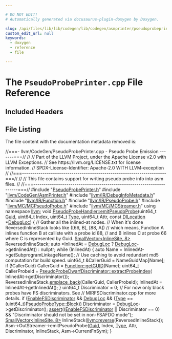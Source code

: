 ```yaml
---

# DO NOT EDIT!
# Automatically generated via docusaurus-plugin-doxygen by Doxygen.

slug: /api/files/lib/lib/codegen/lib/codegen/asmprinter/pseudoprobeprinter-cpp
custom_edit_url: null
keywords:
  - doxygen
  - reference
  - file

---
```





# The `PseudoProbePrinter.cpp` File Reference

<DoxygenPage pluginConfig={pluginConfig}>



## Included Headers

<IncludesList>
<IncludesListItem
  filePath="PseudoProbePrinter.h"
  permalink="/docs/api/files/lib/lib/codegen/lib/codegen/asmprinter/pseudoprobeprinter-h"
  isLocal="true" />
<IncludesListItem
  filePath="llvm/CodeGen/AsmPrinter.h"
  permalink="/docs/api/files/include/include/llvm/include/llvm/codegen/asmprinter-h"
  isLocal="true" />
<IncludesListItem
  filePath="llvm/IR/DebugInfoMetadata.h"
  permalink="/docs/api/files/include/include/llvm/include/llvm/ir/debuginfometadata-h"
  isLocal="true" />
<IncludesListItem
  filePath="llvm/IR/Function.h"
  permalink="/docs/api/files/include/include/llvm/include/llvm/ir/function-h"
  isLocal="true" />
<IncludesListItem
  filePath="llvm/IR/PseudoProbe.h"
  permalink="/docs/api/files/include/include/llvm/include/llvm/ir/pseudoprobe-h"
  isLocal="true" />
<IncludesListItem
  filePath="llvm/MC/MCPseudoProbe.h"
  permalink="/docs/api/files/include/include/llvm/include/llvm/mc/mcpseudoprobe-h"
  isLocal="true" />
<IncludesListItem
  filePath="llvm/MC/MCStreamer.h"
  permalink="/docs/api/files/include/include/llvm/include/llvm/mc/mcstreamer-h"
  isLocal="true" />
</IncludesList>


## File Listing

The file content with the documentation metadata removed is:

<ProgramListing>

<Link id="l00001" /><CodeLine lineNumber="1"><span class="doxyHighlightComment">//===- llvm/CodeGen/PseudoProbePrinter.cpp - Pseudo Probe Emission -------===//</span></CodeLine>
<Link id="l00002" /><CodeLine lineNumber="2"><span class="doxyHighlightComment">//</span></CodeLine>
<Link id="l00003" /><CodeLine lineNumber="3"><span class="doxyHighlightComment">// Part of the LLVM Project, under the Apache License v2.0 with LLVM Exceptions.</span></CodeLine>
<Link id="l00004" /><CodeLine lineNumber="4"><span class="doxyHighlightComment">// See https://llvm.org/LICENSE.txt for license information.</span></CodeLine>
<Link id="l00005" /><CodeLine lineNumber="5"><span class="doxyHighlightComment">// SPDX-License-Identifier: Apache-2.0 WITH LLVM-exception</span></CodeLine>
<Link id="l00006" /><CodeLine lineNumber="6"><span class="doxyHighlightComment">//</span></CodeLine>
<Link id="l00007" /><CodeLine lineNumber="7"><span class="doxyHighlightComment">//===----------------------------------------------------------------------===//</span></CodeLine>
<Link id="l00008" /><CodeLine lineNumber="8"><span class="doxyHighlightComment">//</span></CodeLine>
<Link id="l00009" /><CodeLine lineNumber="9"><span class="doxyHighlightComment">// This file contains support for writing pseudo probe info into asm files.</span></CodeLine>
<Link id="l00010" /><CodeLine lineNumber="10"><span class="doxyHighlightComment">//</span></CodeLine>
<Link id="l00011" /><CodeLine lineNumber="11"><span class="doxyHighlightComment">//===----------------------------------------------------------------------===//</span></CodeLine>
<Link id="l00012" /><CodeLine lineNumber="12"></CodeLine>
<Link id="l00013" /><CodeLine lineNumber="13"><span class="doxyHighlightPreprocessor">#include &quot;<a href="/docs/api/files/lib/lib/codegen/lib/codegen/asmprinter/pseudoprobeprinter-h">PseudoProbePrinter.h</a>&quot;</span></CodeLine>
<Link id="l00014" /><CodeLine lineNumber="14"><span class="doxyHighlightPreprocessor">#include &quot;<a href="/docs/api/files/include/include/llvm/include/llvm/codegen/asmprinter-h">llvm/CodeGen/AsmPrinter.h</a>&quot;</span></CodeLine>
<Link id="l00015" /><CodeLine lineNumber="15"><span class="doxyHighlightPreprocessor">#include &quot;<a href="/docs/api/files/include/include/llvm/include/llvm/ir/debuginfometadata-h">llvm/IR/DebugInfoMetadata.h</a>&quot;</span></CodeLine>
<Link id="l00016" /><CodeLine lineNumber="16"><span class="doxyHighlightPreprocessor">#include &quot;<a href="/docs/api/files/include/include/llvm/include/llvm/ir/function-h">llvm/IR/Function.h</a>&quot;</span></CodeLine>
<Link id="l00017" /><CodeLine lineNumber="17"><span class="doxyHighlightPreprocessor">#include &quot;<a href="/docs/api/files/include/include/llvm/include/llvm/ir/pseudoprobe-h">llvm/IR/PseudoProbe.h</a>&quot;</span></CodeLine>
<Link id="l00018" /><CodeLine lineNumber="18"><span class="doxyHighlightPreprocessor">#include &quot;<a href="/docs/api/files/include/include/llvm/include/llvm/mc/mcpseudoprobe-h">llvm/MC/MCPseudoProbe.h</a>&quot;</span></CodeLine>
<Link id="l00019" /><CodeLine lineNumber="19"><span class="doxyHighlightPreprocessor">#include &quot;<a href="/docs/api/files/include/include/llvm/include/llvm/mc/mcstreamer-h">llvm/MC/MCStreamer.h</a>&quot;</span></CodeLine>
<Link id="l00020" /><CodeLine lineNumber="20"></CodeLine>
<Link id="l00021" /><CodeLine lineNumber="21"><span class="doxyHighlightKeyword">using namespace </span><span class="doxyHighlight"><a href="/docs/api/namespaces/llvm">llvm</a>;</span></CodeLine>
<Link id="l00022" /><CodeLine lineNumber="22"></CodeLine>
<Link id="l00023" /><CodeLine lineNumber="23" lineLink="/docs/api/classes/llvm/pseudoprobehandler/#a852e00b0a303d6be050e6b6ee092c9b6"><span class="doxyHighlightKeywordType">void</span><span class="doxyHighlight"> <a href="/docs/api/classes/llvm/pseudoprobehandler/#a852e00b0a303d6be050e6b6ee092c9b6">PseudoProbeHandler::emitPseudoProbe</a>(uint64&#95;t <a href="/docs/api/namespaces/llvm/#af59335be18fa802d111a646be658b7d0acb957607a78494ea70db887d1463437c">Guid</a>, uint64&#95;t Index,</span></CodeLine>
<Link id="l00024" /><CodeLine lineNumber="24"><span class="doxyHighlight">                                         uint64&#95;t <a href="/docs/api/classes/llvm/type">Type</a>, uint64&#95;t Attr,</span></CodeLine>
<Link id="l00025" /><CodeLine lineNumber="25"><span class="doxyHighlight">                                         </span><span class="doxyHighlightKeyword">const</span><span class="doxyHighlight"> <a href="/docs/api/classes/llvm/dilocation">DILocation</a> &#42;<a href="/docs/api/classes/llvm/debugloc">DebugLoc</a>) &#123;</span></CodeLine>
<Link id="l00026" /><CodeLine lineNumber="26"><span class="doxyHighlight">  </span><span class="doxyHighlightComment">// Gather all the inlined-at nodes.</span></CodeLine>
<Link id="l00027" /><CodeLine lineNumber="27"><span class="doxyHighlight">  </span><span class="doxyHighlightComment">// When it&#39;s done ReversedInlineStack looks like (&#91;66, B&#93;, &#91;88, A&#93;)</span></CodeLine>
<Link id="l00028" /><CodeLine lineNumber="28"><span class="doxyHighlight">  </span><span class="doxyHighlightComment">// which means, Function A inlines function B at calliste with a probe id 88,</span></CodeLine>
<Link id="l00029" /><CodeLine lineNumber="29"><span class="doxyHighlight">  </span><span class="doxyHighlightComment">// and B inlines C at probe 66 where C is represented by Guid.</span></CodeLine>
<Link id="l00030" /><CodeLine lineNumber="30"><span class="doxyHighlight">  <a href="/docs/api/classes/llvm/smallvector">SmallVector&lt;InlineSite, 8&gt;</a> ReversedInlineStack;</span></CodeLine>
<Link id="l00031" /><CodeLine lineNumber="31"><span class="doxyHighlight">  </span><span class="doxyHighlightKeyword">auto</span><span class="doxyHighlight"> &#42;InlinedAt = <a href="/docs/api/classes/llvm/debugloc">DebugLoc</a> ? <a href="/docs/api/classes/llvm/debugloc">DebugLoc</a>-&gt;getInlinedAt() : </span><span class="doxyHighlightKeyword">nullptr</span><span class="doxyHighlight">;</span></CodeLine>
<Link id="l00032" /><CodeLine lineNumber="32"><span class="doxyHighlight">  </span><span class="doxyHighlightKeywordFlow">while</span><span class="doxyHighlight"> (InlinedAt) &#123;</span></CodeLine>
<Link id="l00033" /><CodeLine lineNumber="33"><span class="doxyHighlight">    </span><span class="doxyHighlightKeyword">auto</span><span class="doxyHighlight"> Name = InlinedAt-&gt;getSubprogramLinkageName();</span></CodeLine>
<Link id="l00034" /><CodeLine lineNumber="34"><span class="doxyHighlight">    </span><span class="doxyHighlightComment">// Use caching to avoid redundant md5 computation for build speed.</span></CodeLine>
<Link id="l00035" /><CodeLine lineNumber="35"><span class="doxyHighlight">    uint64&#95;t &amp;CallerGuid = NameGuidMap&#91;Name&#93;;</span></CodeLine>
<Link id="l00036" /><CodeLine lineNumber="36"><span class="doxyHighlight">    </span><span class="doxyHighlightKeywordFlow">if</span><span class="doxyHighlight"> (!CallerGuid)</span></CodeLine>
<Link id="l00037" /><CodeLine lineNumber="37"><span class="doxyHighlight">      CallerGuid = <a href="/docs/api/classes/llvm/globalvalue/#a71ee7e63264e4997a3340a781d44832e">Function::getGUID</a>(Name);</span></CodeLine>
<Link id="l00038" /><CodeLine lineNumber="38"><span class="doxyHighlight">    uint64&#95;t CallerProbeId = <a href="/docs/api/structs/llvm/pseudoprobedwarfdiscriminator/#a5db4061b62e740850ad71806b1dbd60e">PseudoProbeDwarfDiscriminator::extractProbeIndex</a>(</span></CodeLine>
<Link id="l00039" /><CodeLine lineNumber="39"><span class="doxyHighlight">        InlinedAt-&gt;getDiscriminator());</span></CodeLine>
<Link id="l00040" /><CodeLine lineNumber="40"><span class="doxyHighlight">    ReversedInlineStack.<a href="/docs/api/classes/llvm/smallvectorimpl/#a396fcfee6914c76974b73c3d203da6a5">emplace&#95;back</a>(CallerGuid, CallerProbeId);</span></CodeLine>
<Link id="l00041" /><CodeLine lineNumber="41"><span class="doxyHighlight">    InlinedAt = InlinedAt-&gt;getInlinedAt();</span></CodeLine>
<Link id="l00042" /><CodeLine lineNumber="42"><span class="doxyHighlight">  &#125;</span></CodeLine>
<Link id="l00043" /><CodeLine lineNumber="43"><span class="doxyHighlight">  uint64&#95;t Discriminator = 0;</span></CodeLine>
<Link id="l00044" /><CodeLine lineNumber="44"><span class="doxyHighlight">  </span><span class="doxyHighlightComment">// For now only block probes have FS discriminators. See</span></CodeLine>
<Link id="l00045" /><CodeLine lineNumber="45"><span class="doxyHighlight">  </span><span class="doxyHighlightComment">// MIRFSDiscriminator.cpp for more details.</span></CodeLine>
<Link id="l00046" /><CodeLine lineNumber="46"><span class="doxyHighlight">  </span><span class="doxyHighlightKeywordFlow">if</span><span class="doxyHighlight"> (<a href="/docs/api/namespaces/llvm/#a61cf315897c96016607a2b8d5916a64d">EnableFSDiscriminator</a> &amp;&amp; <a href="/docs/api/classes/llvm/debugloc">DebugLoc</a> &amp;&amp;</span></CodeLine>
<Link id="l00047" /><CodeLine lineNumber="47"><span class="doxyHighlight">      (<a href="/docs/api/classes/llvm/type">Type</a> == (uint64&#95;t)<a href="/docs/api/namespaces/llvm/#a0e00fad9c34de40b1e31f3aa6f8e024cae1e4c8c9ccd9fc39c391da4bcd093fb2">PseudoProbeType::Block</a>))</span></CodeLine>
<Link id="l00048" /><CodeLine lineNumber="48"><span class="doxyHighlight">    Discriminator = <a href="/docs/api/classes/llvm/debugloc">DebugLoc</a>-&gt;getDiscriminator();</span></CodeLine>
<Link id="l00049" /><CodeLine lineNumber="49"><span class="doxyHighlight">  <a href="/docs/api/files/lib/lib/target/lib/target/amdgpu/silowercontrolflow-cpp/#a4868c5d81c5ccc98c47aeab6244346a0">assert</a>((<a href="/docs/api/namespaces/llvm/#a61cf315897c96016607a2b8d5916a64d">EnableFSDiscriminator</a> || Discriminator == 0) &amp;&amp;</span></CodeLine>
<Link id="l00050" /><CodeLine lineNumber="50"><span class="doxyHighlight">         </span><span class="doxyHighlightStringLiteral">&quot;Discriminator should not be set in non-FSAFDO mode&quot;</span><span class="doxyHighlight">);</span></CodeLine>
<Link id="l00051" /><CodeLine lineNumber="51"><span class="doxyHighlight">  <a href="/docs/api/classes/llvm/smallvector">SmallVector&lt;InlineSite, 8&gt;</a> InlineStack(<a href="/docs/api/namespaces/llvm/#a6b0ac1fa4f05de76413c5e0ca6334035">llvm::reverse</a>(ReversedInlineStack));</span></CodeLine>
<Link id="l00052" /><CodeLine lineNumber="52"><span class="doxyHighlight">  Asm-&gt;OutStreamer-&gt;emitPseudoProbe(<a href="/docs/api/namespaces/llvm/#af59335be18fa802d111a646be658b7d0acb957607a78494ea70db887d1463437c">Guid</a>, Index, <a href="/docs/api/classes/llvm/type">Type</a>, Attr, Discriminator,</span></CodeLine>
<Link id="l00053" /><CodeLine lineNumber="53"><span class="doxyHighlight">                                    InlineStack, Asm-&gt;CurrentFnSym);</span></CodeLine>
<Link id="l00054" /><CodeLine lineNumber="54"><span class="doxyHighlight">&#125;</span></CodeLine>

</ProgramListing>


</DoxygenPage>

